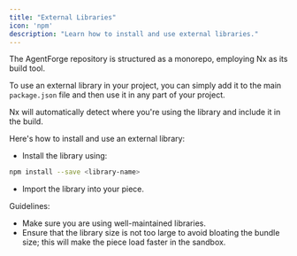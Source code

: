 ```yaml
---
title: "External Libraries"
icon: 'npm'
description: "Learn how to install and use external libraries."
---
```


The AgentForge repository is structured as a monorepo, employing Nx as its build tool.

To use an external library in your project, you can simply add it to the main `package.json` file and then use it in any part of your project.

Nx will automatically detect where you're using the library and include it in the build.

Here's how to install and use an external library:

- Install the library using:

```bash
npm install --save <library-name>
```

- Import the library into your piece.

Guidelines:
- Make sure you are using well-maintained libraries.
- Ensure that the library size is not too large to avoid bloating the bundle size; this will make the piece load faster in the sandbox.